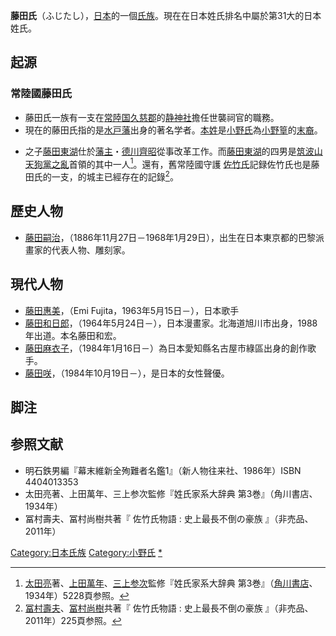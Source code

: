 '''藤田氏'''（ふじたし），[[日本|日本]]的一個[[氏族|氏族]]。現在在日本姓氏排名中屬於第31大的日本姓氏。

==起源==
===常陸國藤田氏===
*藤田氏一族有一支在[[常陸国|常陸国]][[久慈郡|久慈郡]]的[[静神社|静神社]]擔任世襲祠官的職務。
*現在的藤田氏指的是[[水戸藩|水戸藩]]出身的著名学者{{tsl|ja|藤田幽谷|藤田幽谷|藤田幽谷（一正）}}。[[本姓|本姓]]是[[小野氏|小野氏]]為[[小野篁|小野篁]]的[[末裔|末裔]]。
*{{tsl|ja|藤田幽谷|藤田幽谷|藤田幽谷（一正）}}之子[[藤田東湖|藤田東湖]]仕於[[藩主|藩主]]・[[德川齊昭|德川齊昭]]從事改革工作。而[[藤田東湖|藤田東湖]]的四男{{tsl|ja|藤田小四郎|}}是[[筑波山|筑波山]][[天狗黨之亂|天狗黨之亂]]首領的其中一人<ref>[[太田亮|太田亮]]著、[[上田萬年|上田萬年]]、[[三上参次|三上参次]]監修『姓氏家系大辞典 第3巻』（[[角川書店|角川書店]]、1934年）5228頁参照。</ref>。還有，舊常陸國守護 [[佐竹氏|佐竹氏]]記録佐竹氏也是藤田氏的一支，{{tsl|ja|藤田館|}}的城主已經存在的記錄<ref>[[冨村壽夫|冨村壽夫]]、[[冨村尚樹|冨村尚樹]]共著『 佐竹氏物語 : 史上最長不倒の豪族 』（非売品、2011年）225頁参照。</ref>。

==歷史人物==
*[[藤田嗣治|藤田嗣治]]，（1886年11月27日－1968年1月29日），出生在日本東京都的巴黎派畫家的代表人物、雕刻家。

==現代人物==
*[[藤田惠美|藤田惠美]]，（Emi Fujita，1963年5月15日－），日本歌手
*[[藤田和日郎|藤田和日郎]]，（1964年5月24日－），日本漫畫家。北海道旭川市出身，1988年出道。本名藤田和宏。
*[[藤田麻衣子|藤田麻衣子]]，（1984年1月16日－）為日本愛知縣名古屋市綠區出身的創作歌手。
*[[藤田咲|藤田咲]]，（1984年10月19日－），是日本的女性聲優。

==脚注==
{{reflist}}

==参照文献==
* 明石鉄男編『幕末維新全殉難者名鑑1』（新人物往来社、1986年）ISBN 4404013353
* 太田亮著、上田萬年、三上参次監修『姓氏家系大辞典 第3巻』（角川書店、1934年）
* 冨村壽夫、冨村尚樹共著『 佐竹氏物語 : 史上最長不倒の豪族 』（非売品、2011年）

{{DEFAULTSORT:Fujita}}
[[Category:日本氏族|Category:日本氏族]]
[[Category:小野氏|Category:小野氏]]
[[Category:藤田氏|*]]